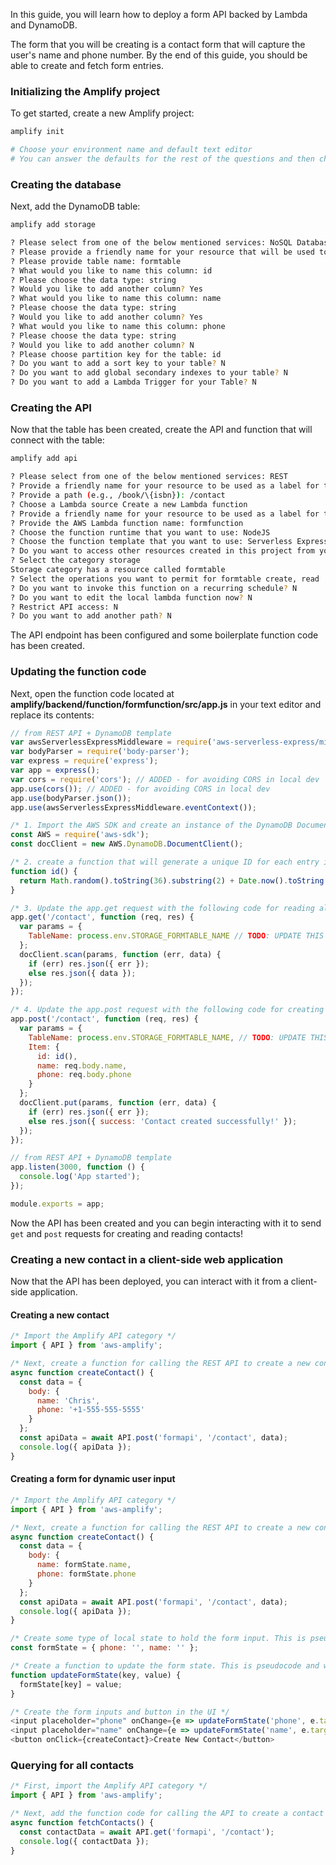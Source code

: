 In this guide, you will learn how to deploy a form API backed by Lambda and DynamoDB.

The form that you will be creating is a contact form that will capture the user's name and phone number. By the end of this guide, you should be able to create and fetch form entries.

### Initializing the Amplify project

To get started, create a new Amplify project:

```sh
amplify init

# Choose your environment name and default text editor
# You can answer the defaults for the rest of the questions and then choose the AWS profile you'd like to use for this project.
```

### Creating the database

Next, add the DynamoDB table:

```sh
amplify add storage

? Please select from one of the below mentioned services: NoSQL Database
? Please provide a friendly name for your resource that will be used to label this category in the project: formtable
? Please provide table name: formtable
? What would you like to name this column: id
? Please choose the data type: string
? Would you like to add another column? Yes
? What would you like to name this column: name
? Please choose the data type: string
? Would you like to add another column? Yes
? What would you like to name this column: phone
? Please choose the data type: string
? Would you like to add another column? N
? Please choose partition key for the table: id
? Do you want to add a sort key to your table? N
? Do you want to add global secondary indexes to your table? N
? Do you want to add a Lambda Trigger for your Table? N
```

### Creating the API

Now that the table has been created, create the API and function that will connect with the table:

```sh
amplify add api

? Please select from one of the below mentioned services: REST
? Provide a friendly name for your resource to be used as a label for this category in the project: formapi
? Provide a path (e.g., /book/\{isbn}): /contact
? Choose a Lambda source Create a new Lambda function
? Provide a friendly name for your resource to be used as a label for this category in the project: formfunction
? Provide the AWS Lambda function name: formfunction
? Choose the function runtime that you want to use: NodeJS
? Choose the function template that you want to use: Serverless ExpressJS function (Integration with API Gateway)
? Do you want to access other resources created in this project from your Lambda function? Yes
? Select the category storage
Storage category has a resource called formtable
? Select the operations you want to permit for formtable create, read
? Do you want to invoke this function on a recurring schedule? N
? Do you want to edit the local lambda function now? N
? Restrict API access: N
? Do you want to add another path? N
```

The API endpoint has been configured and some boilerplate function code has been created.

### Updating the function code

Next, open the function code located at **amplify/backend/function/formfunction/src/app.js** in your text editor and replace its contents:

```js
// from REST API + DynamoDB template
var awsServerlessExpressMiddleware = require('aws-serverless-express/middleware');
var bodyParser = require('body-parser');
var express = require('express');
var app = express();
var cors = require('cors'); // ADDED - for avoiding CORS in local dev
app.use(cors()); // ADDED - for avoiding CORS in local dev
app.use(bodyParser.json());
app.use(awsServerlessExpressMiddleware.eventContext());

/* 1. Import the AWS SDK and create an instance of the DynamoDB Document Client */
const AWS = require('aws-sdk');
const docClient = new AWS.DynamoDB.DocumentClient();

/* 2. create a function that will generate a unique ID for each entry in the database */
function id() {
  return Math.random().toString(36).substring(2) + Date.now().toString(36);
}

/* 3. Update the app.get request with the following code for reading all contacts */
app.get('/contact', function (req, res) {
  var params = {
    TableName: process.env.STORAGE_FORMTABLE_NAME // TODO: UPDATE THIS WITH THE ACTUAL NAME OF THE FORM TABLE ENV VAR (set by Amplify CLI)
  };
  docClient.scan(params, function (err, data) {
    if (err) res.json({ err });
    else res.json({ data });
  });
});

/* 4. Update the app.post request with the following code for creating a new contact */
app.post('/contact', function (req, res) {
  var params = {
    TableName: process.env.STORAGE_FORMTABLE_NAME, // TODO: UPDATE THIS WITH THE ACTUAL NAME OF THE FORM TABLE ENV VAR (set by Amplify CLI)
    Item: {
      id: id(),
      name: req.body.name,
      phone: req.body.phone
    }
  };
  docClient.put(params, function (err, data) {
    if (err) res.json({ err });
    else res.json({ success: 'Contact created successfully!' });
  });
});

// from REST API + DynamoDB template
app.listen(3000, function () {
  console.log('App started');
});

module.exports = app;
```

Now the API has been created and you can begin interacting with it to send `get` and `post` requests for creating and reading contacts!

### Creating a new contact in a client-side web application

Now that the API has been deployed, you can interact with it from a client-side application.

#### Creating a new contact

```js
/* Import the Amplify API category */
import { API } from 'aws-amplify';

/* Next, create a function for calling the REST API to create a new contact */
async function createContact() {
  const data = {
    body: {
      name: 'Chris',
      phone: '+1-555-555-5555'
    }
  };
  const apiData = await API.post('formapi', '/contact', data);
  console.log({ apiData });
}
```

#### Creating a form for dynamic user input

```js
/* Import the Amplify API category */
import { API } from 'aws-amplify';

/* Next, create a function for calling the REST API to create a new contact */
async function createContact() {
  const data = {
    body: {
      name: formState.name,
      phone: formState.phone
    }
  };
  const apiData = await API.post('formapi', '/contact', data);
  console.log({ apiData });
}

/* Create some type of local state to hold the form input. This is pseudocode and will differ based on your JavaScript framework. */
const formState = { phone: '', name: '' };

/* Create a function to update the form state. This is pseudocode and will differ based on your JavaScript framework.  */
function updateFormState(key, value) {
  formState[key] = value;
}

/* Create the form inputs and button in the UI */
<input placeholder="phone" onChange={e => updateFormState('phone', e.target.value)} />
<input placeholder="name" onChange={e => updateFormState('name', e.target.value)} />
<button onClick={createContact}>Create New Contact</button>
```

### Querying for all contacts

```js
/* First, import the Amplify API category */
import { API } from 'aws-amplify';

/* Next, add the function code for calling the API to create a contact */
async function fetchContacts() {
  const contactData = await API.get('formapi', '/contact');
  console.log({ contactData });
}
```
